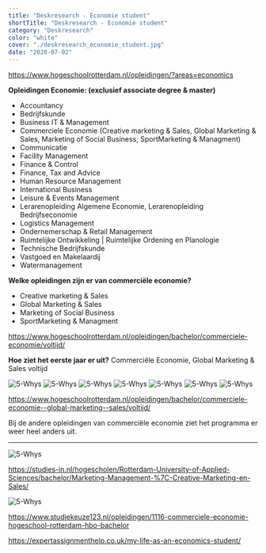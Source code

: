 ```yaml
---
title: "Deskresearch - Economie student"
shortTitle: "Deskresearch - Economie student"
category: "Deskresearch"
color: "white"
cover: "./deskresearch_economie_student.jpg"
date: "2020-07-02"
---
```


https://www.hogeschoolrotterdam.nl/opleidingen/?areas=economics 

**Opleidingen Economie: (exclusief associate degree & master)**
- Accountancy
- Bedrijfskunde 
- Business IT & Management
- Commerciele Economie (Creative marketing & Sales, Global Marketing & Sales, Marketing of Social Business, SportMarketing & Managment)
- Communicatie
- Facility Management 
- Finance & Control
- Finance, Tax and Advice
- Human Resource Management
- International Business
- Leisure & Events Management
- Lerarenopleiding Algemene Economie, Lerarenopleiding Bedrijfseconomie
- Logistics Management
- Ondernemerschap & Retail Management
- Ruimtelijke Ontwikkeling | Ruimtelijke Ordening en Planologie
- Technische Bedrijfskunde
- Vastgoed en Makelaardij
- Watermanagement

**Welke opleidingen zijn er van commerciële economie?** 

- Creative marketing & Sales
- Global Marketing & Sales
- Marketing of Social Business
- SportMarketing & Managment

https://www.hogeschoolrotterdam.nl/opleidingen/bachelor/commerciele-economie/voltijd/ 

**Hoe ziet het eerste jaar er uit?**
Commerciële Economie, Global Marketing & Sales voltijd

![5-Whys](https://technation-hr.nl/images/stappen/deskresearch_economie_student/1_1.png "5-whys")
![5-Whys](https://technation-hr.nl/images/stappen/deskresearch_economie_student/1_2.png "5-whys")
![5-Whys](https://technation-hr.nl/images/stappen/deskresearch_economie_student/1_3.png "5-whys")
![5-Whys](https://technation-hr.nl/images/stappen/deskresearch_economie_student/1_4.png "5-whys")
![5-Whys](https://technation-hr.nl/images/stappen/deskresearch_economie_student/1_5.png "5-whys")
![5-Whys](https://technation-hr.nl/images/stappen/deskresearch_economie_student/1_6.png "5-whys")
![5-Whys](https://technation-hr.nl/images/stappen/deskresearch_economie_student/1_7.png "5-whys")

https://www.hogeschoolrotterdam.nl/opleidingen/bachelor/commerciele-economie--global-marketing--sales/voltijd/

Bij de andere opleidingen van commerciële economie ziet het programma er weer heel anders uit.

***


![5-Whys](https://technation-hr.nl/images/stappen/deskresearch_economie_student/studenten_en_studentleven.png "5-whys")

https://studies-in.nl/hogescholen/Rotterdam-University-of-Applied-Sciences/bachelor/Marketing-Management-%7C-Creative-Marketing-en-Sales/

![5-Whys](https://technation-hr.nl/images/stappen/deskresearch_economie_student/cijfers.png "5-whys")

https://www.studiekeuze123.nl/opleidingen/1116-commerciele-economie-hogeschool-rotterdam-hbo-bachelor

https://expertassignmenthelp.co.uk/my-life-as-an-economics-student/ 
